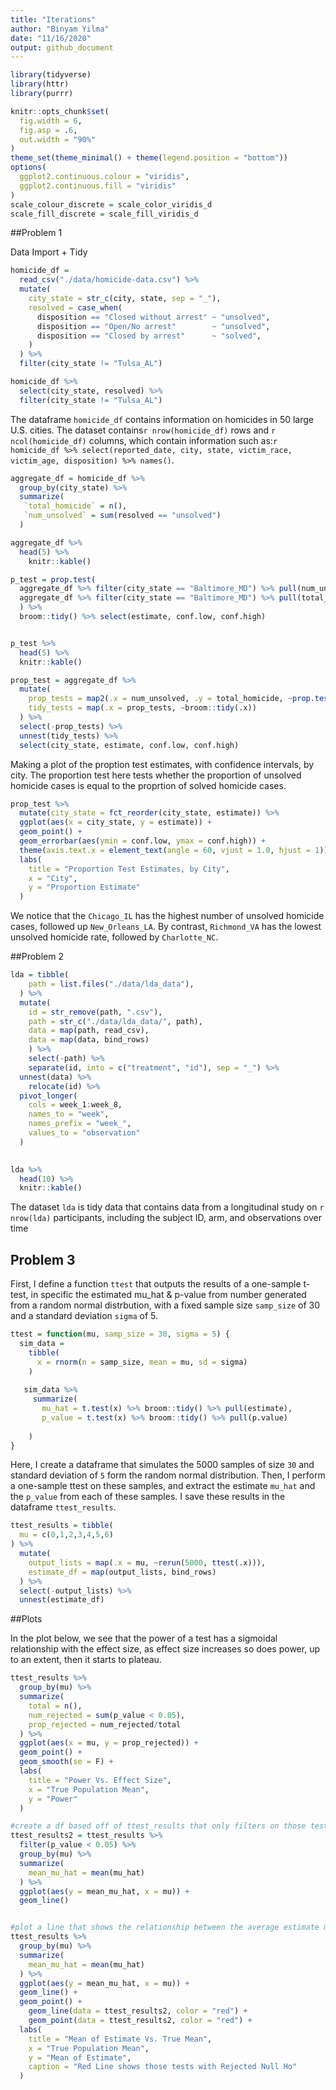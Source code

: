 ```yaml
---
title: "Iterations"
author: "Binyam Yilma"
date: "11/16/2020"
output: github_document
---
```



```r
library(tidyverse)
library(httr)
library(purrr)

knitr::opts_chunk$set(
  fig.width = 6,
  fig.asp = .6,
  out.width = "90%"
)
theme_set(theme_minimal() + theme(legend.position = "bottom"))
options(
  ggplot2.continuous.colour = "viridis",
  ggplot2.continuous.fill = "viridis"
)
scale_colour_discrete = scale_color_viridis_d
scale_fill_discrete = scale_fill_viridis_d
```

##Problem 1


Data Import + Tidy
```r
homicide_df = 
  read_csv("./data/homicide-data.csv") %>% 
  mutate(
    city_state = str_c(city, state, sep = "_"),
    resolved = case_when(
      disposition == "Closed without arrest" ~ "unsolved",
      disposition == "Open/No arrest"        ~ "unsolved",
      disposition == "Closed by arrest"      ~ "solved",
    )
  ) %>% 
  filter(city_state != "Tulsa_AL")

homicide_df %>% 
  select(city_state, resolved) %>% 
  filter(city_state != "Tulsa_AL")
```

The dataframe `homicide_df` contains information on homicides in 50 large U.S. cities. The dataset contains`r nrow(homicide_df)` rows and `r ncol(homicide_df)` columns, which contain information such as:`r homicide_df %>% select(reported_date, city, state, victim_race, victim_age, disposition) %>% names()`.



```r
aggregate_df = homicide_df %>% 
  group_by(city_state) %>% 
  summarize(
   `total_homicide` = n(),
   `num_unsolved` = sum(resolved == "unsolved")
  ) 

aggregate_df %>% 
  head(5) %>% 
    knitr::kable()

```


```r
p_test = prop.test(
  aggregate_df %>% filter(city_state == "Baltimore_MD") %>% pull(num_unsolved), 
  aggregate_df %>% filter(city_state == "Baltimore_MD") %>% pull(total_homicide)
  ) %>% 
  broom::tidy() %>% select(estimate, conf.low, conf.high)


p_test %>% 
  head(5) %>% 
  knitr::kable()

```


```r
prop_test = aggregate_df %>% 
  mutate(
    prop_tests = map2(.x = num_unsolved, .y = total_homicide, ~prop.test(x = .x, n = .y)),
    tidy_tests = map(.x = prop_tests, ~broom::tidy(.x))
  ) %>% 
  select(-prop_tests) %>% 
  unnest(tidy_tests) %>% 
  select(city_state, estimate, conf.low, conf.high)
```


Making a plot of the proption test estimates, with confidence intervals, by city. The proportion test here tests whether the proportion of unsolved homicide cases is equal to the proprtion of solved homicide cases. 

```r
prop_test %>% 
  mutate(city_state = fct_reorder(city_state, estimate)) %>% 
  ggplot(aes(x = city_state, y = estimate)) +
  geom_point() + 
  geom_errorbar(aes(ymin = conf.low, ymax = conf.high)) + 
  theme(axis.text.x = element_text(angle = 60, vjust = 1.0, hjust = 1)) + 
  labs(
    title = "Proportion Test Estimates, by City",
    x = "City",
    y = "Proportion Estimate"
  )
```

We notice that the `Chicago_IL` has the highest number of unsolved homicide cases, followed up `New_Orleans_LA`. By contrast, `Richmond_VA` has the lowest unsolved homicide rate, followed by `Charlotte_NC`.


##Problem 2

```r
lda = tibble(
    path = list.files("./data/lda_data"),
  ) %>% 
  mutate(
    id = str_remove(path, ".csv"),
    path = str_c("./data/lda_data/", path),
    data = map(path, read_csv),
    data = map(data, bind_rows)
    ) %>% 
    select(-path) %>% 
    separate(id, into = c("treatment", "id"), sep = "_") %>% 
  unnest(data) %>% 
    relocate(id) %>% 
  pivot_longer(
    cols = week_1:week_8,
    names_to = "week",
    names_prefix = "week_",
    values_to = "observation"
  )
    

lda %>% 
  head(10) %>% 
  knitr::kable()

```


The dataset `lda` is tidy data that contains data from a longitudinal study on `r nrow(lda)` participants, including the subject ID, arm, and observations over time


## Problem 3

First, I define a function `ttest` that outputs the results of a one-sample t-test, in specific the estimated mu_hat & p-value
from number generated from a random normal distrbution, with a fixed sample size `samp_size` of 30 and a standard deviation `sigma` of 5. 
```r
ttest = function(mu, samp_size = 30, sigma = 5) {
  sim_data = 
    tibble(
      x = rnorm(n = samp_size, mean = mu, sd = sigma)
    )
  
   sim_data %>% 
     summarize(
       mu_hat = t.test(x) %>% broom::tidy() %>% pull(estimate),
       p_value = t.test(x) %>% broom::tidy() %>% pull(p.value)
       
    )
}

```

Here, I create a dataframe that simulates the 5000 samples of size `30` and standard deviation of `5` form the random normal distribution. Then, I perform a one-sample ttest on these samples, and extract the estimate `mu_hat` and the `p_value` from each of these samples. I save these results in the dataframe `ttest_results`.
```r
ttest_results = tibble(
  mu = c(0,1,2,3,4,5,6)
) %>% 
  mutate(
    output_lists = map(.x = mu, ~rerun(5000, ttest(.x))),
    estimate_df = map(output_lists, bind_rows)
  ) %>% 
  select(-output_lists) %>% 
  unnest(estimate_df) 
```

##Plots

In the plot below, we see that the power of a test has a sigmoidal relationship with the effect size, as effect size increases so does power, up to an extent, then it starts to plateau. 
```r
ttest_results %>% 
  group_by(mu) %>% 
  summarize(
    total = n(), 
    num_rejected = sum(p_value < 0.05), 
    prop_rejected = num_rejected/total
  ) %>% 
  ggplot(aes(x = mu, y = prop_rejected)) + 
  geom_point() + 
  geom_smooth(se = F) + 
  labs(
    title = "Power Vs. Effect Size",
    x = "True Population Mean",
    y = "Power"
  )

```


```r
#create a df based off of ttest_results that only filters on those tests whose H0 were rejected (p-value < 0.05)
ttest_results2 = ttest_results %>% 
  filter(p_value < 0.05) %>% 
  group_by(mu) %>% 
  summarize(
    mean_mu_hat = mean(mu_hat)
  ) %>% 
  ggplot(aes(y = mean_mu_hat, x = mu)) + 
  geom_line() 


#plot a line that shows the relationship between the average estimate mu_hat & the true mean mu overall, as well as for those tests with p-values less than 0.05
ttest_results %>% 
  group_by(mu) %>% 
  summarize(
    mean_mu_hat = mean(mu_hat)
  ) %>% 
  ggplot(aes(y = mean_mu_hat, x = mu)) + 
  geom_line() + 
  geom_point() +
    geom_line(data = ttest_results2, color = "red") +
    geom_point(data = ttest_results2, color = "red") + 
  labs(
    title = "Mean of Estimate Vs. True Mean",
    x = "True Population Mean",
    y = "Mean of Estimate",
    caption = "Red Line shows those tests with Rejected Null Ho"
  )
```


